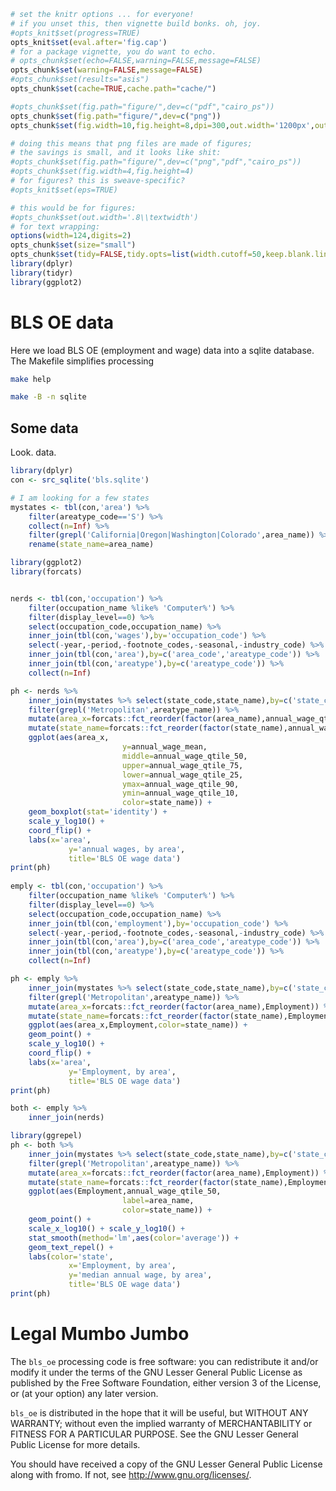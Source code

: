 ```r
# set the knitr options ... for everyone!
# if you unset this, then vignette build bonks. oh, joy.
#opts_knit$set(progress=TRUE)
opts_knit$set(eval.after='fig.cap')
# for a package vignette, you do want to echo.
# opts_chunk$set(echo=FALSE,warning=FALSE,message=FALSE)
opts_chunk$set(warning=FALSE,message=FALSE)
#opts_chunk$set(results="asis")
opts_chunk$set(cache=TRUE,cache.path="cache/")

#opts_chunk$set(fig.path="figure/",dev=c("pdf","cairo_ps"))
opts_chunk$set(fig.path="figure/",dev=c("png"))
opts_chunk$set(fig.width=10,fig.height=8,dpi=300,out.width='1200px',out.height='800px')

# doing this means that png files are made of figures;
# the savings is small, and it looks like shit:
#opts_chunk$set(fig.path="figure/",dev=c("png","pdf","cairo_ps"))
#opts_chunk$set(fig.width=4,fig.height=4)
# for figures? this is sweave-specific?
#opts_knit$set(eps=TRUE)

# this would be for figures:
#opts_chunk$set(out.width='.8\\textwidth')
# for text wrapping:
options(width=124,digits=2)
opts_chunk$set(size="small")
opts_chunk$set(tidy=FALSE,tidy.opts=list(width.cutoff=50,keep.blank.line=TRUE))
library(dplyr)
library(tidyr)
library(ggplot2)
```

# BLS OE data

Here we load BLS OE (employment and wage) data into a sqlite database. The
Makefile simplifies processing

```bash
make help
```
```bash
make -B -n sqlite
```

## Some data

Look. data.

```r
library(dplyr)
con <- src_sqlite('bls.sqlite')

# I am looking for a few states
mystates <- tbl(con,'area') %>% 
	filter(areatype_code=='S') %>% 
	collect(n=Inf) %>%
	filter(grepl('California|Oregon|Washington|Colorado',area_name)) %>%
	rename(state_name=area_name)

library(ggplot2)
library(forcats)


nerds <- tbl(con,'occupation') %>%
	filter(occupation_name %like% 'Computer%') %>%
	filter(display_level==0) %>%
	select(occupation_code,occupation_name) %>%
	inner_join(tbl(con,'wages'),by='occupation_code') %>%
	select(-year,-period,-footnote_codes,-seasonal,-industry_code) %>%
	inner_join(tbl(con,'area'),by=c('area_code','areatype_code')) %>%
	inner_join(tbl(con,'areatype'),by=c('areatype_code')) %>%
	collect(n=Inf)

ph <- nerds %>% 
	inner_join(mystates %>% select(state_code,state_name),by=c('state_code')) %>%
	filter(grepl('Metropolitan',areatype_name)) %>%
	mutate(area_x=forcats::fct_reorder(factor(area_name),annual_wage_qtile_50)) %>%
	mutate(state_name=forcats::fct_reorder(factor(state_name),annual_wage_qtile_50)) %>%
	ggplot(aes(area_x,
						 y=annual_wage_mean,
						 middle=annual_wage_qtile_50,
						 upper=annual_wage_qtile_75,
						 lower=annual_wage_qtile_25,
						 ymax=annual_wage_qtile_90,
						 ymin=annual_wage_qtile_10,
						 color=state_name)) + 
	geom_boxplot(stat='identity') + 
	scale_y_log10() + 
	coord_flip() +
	labs(x='area',
			 y='annual wages, by area',
			 title='BLS OE wage data')
print(ph)
	
emply <- tbl(con,'occupation') %>%
	filter(occupation_name %like% 'Computer%') %>%
	filter(display_level==0) %>%
	select(occupation_code,occupation_name) %>%
	inner_join(tbl(con,'employment'),by='occupation_code') %>%
	select(-year,-period,-footnote_codes,-seasonal,-industry_code) %>%
	inner_join(tbl(con,'area'),by=c('area_code','areatype_code')) %>%
	inner_join(tbl(con,'areatype'),by=c('areatype_code')) %>%
	collect(n=Inf)

ph <- emply %>%
	inner_join(mystates %>% select(state_code,state_name),by=c('state_code')) %>%
	filter(grepl('Metropolitan',areatype_name)) %>%
	mutate(area_x=forcats::fct_reorder(factor(area_name),Employment)) %>%
	mutate(state_name=forcats::fct_reorder(factor(state_name),Employment)) %>%
	ggplot(aes(area_x,Employment,color=state_name)) + 
	geom_point() + 
	scale_y_log10() + 
	coord_flip() +
	labs(x='area',
			 y='Employment, by area',
			 title='BLS OE wage data')
print(ph)

both <- emply %>% 
	inner_join(nerds)

library(ggrepel)
ph <- both %>%
	inner_join(mystates %>% select(state_code,state_name),by=c('state_code')) %>%
	filter(grepl('Metropolitan',areatype_name)) %>%
	mutate(area_x=forcats::fct_reorder(factor(area_name),Employment)) %>%
	mutate(state_name=forcats::fct_reorder(factor(state_name),Employment)) %>%
	ggplot(aes(Employment,annual_wage_qtile_50,
						 label=area_name,
						 color=state_name)) + 
	geom_point() + 
	scale_x_log10() + scale_y_log10() + 
	stat_smooth(method='lm',aes(color='average')) + 
	geom_text_repel() + 
	labs(color='state',
			 x='Employment, by area',
			 y='median annual wage, by area',
			 title='BLS OE wage data')
print(ph)
```

# Legal Mumbo Jumbo

The `bls_oe` processing code is free software: you can redistribute it and/or modify
it under the terms of the GNU Lesser General Public License as published by
the Free Software Foundation, either version 3 of the License, or
(at your option) any later version.

`bls_oe` is distributed in the hope that it will be useful,
but WITHOUT ANY WARRANTY; without even the implied warranty of
MERCHANTABILITY or FITNESS FOR A PARTICULAR PURPOSE.  See the
GNU Lesser General Public License for more details.

You should have received a copy of the GNU Lesser General Public License
along with fromo.  If not, see <http://www.gnu.org/licenses/>.


